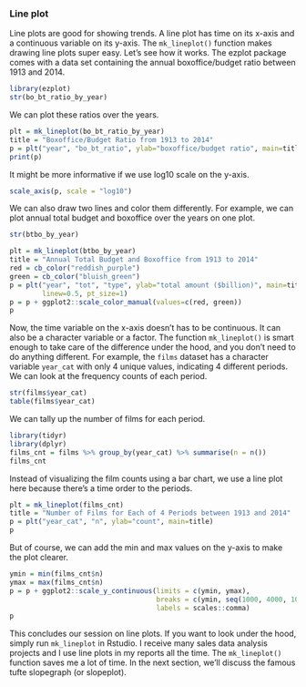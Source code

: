 ### Line plot

Line plots are good for showing trends. A line plot has time on its x-axis and a continuous variable on its y-axis. The `mk_lineplot()` function makes drawing line plots super easy. Let's see how it works. The ezplot package comes with a data set containing the annual boxoffice/budget ratio between 1913 and 2014.
```r
library(ezplot)
str(bo_bt_ratio_by_year)
```      

We can plot these ratios over the years.
```r
plt = mk_lineplot(bo_bt_ratio_by_year)
title = "Boxoffice/Budget Ratio from 1913 to 2014"
p = plt("year", "bo_bt_ratio", ylab="boxoffice/budget ratio", main=title)
print(p)
```

It might be more informative if we use log10 scale on the y-axis.  
```r
scale_axis(p, scale = "log10")
```

We can also draw two lines and color them differently. For example, we can plot annual total budget and boxoffice over the years on one plot.
```r
str(btbo_by_year)
```

```r
plt = mk_lineplot(btbo_by_year)
title = "Annual Total Budget and Boxoffice from 1913 to 2014"
red = cb_color("reddish_purple")
green = cb_color("bluish_green")
p = plt("year", "tot", "type", ylab="total amount ($billion)", main=title,
        linew=0.5, pt_size=1) 
p = p + ggplot2::scale_color_manual(values=c(red, green))
p
```

Now, the time variable on the x-axis doesn't has to be continuous. It can also be a character variable or a factor. The function `mk_lineplot()` is smart enough to take care of the difference under the hood, and you don't need to do anything different. For example, the `films` dataset has a character variable `year_cat` with only 4 unique values, indicating 4 different periods. We can look at the frequency counts of each period.
```r
str(films$year_cat)
table(films$year_cat)
```

We can tally up the number of films for each period.
```r
library(tidyr)
library(dplyr)
films_cnt = films %>% group_by(year_cat) %>% summarise(n = n())
films_cnt
```

Instead of visualizing the film counts using a bar chart, we use a line plot here because there's a time order to the periods.
```r
plt = mk_lineplot(films_cnt)
title = "Number of Films for Each of 4 Periods between 1913 and 2014"
p = plt("year_cat", "n", ylab="count", main=title) 
p
```

But of course, we can add the min and max values on the y-axis to make the plot clearer.
```r
ymin = min(films_cnt$n)
ymax = max(films_cnt$n)
p = p + ggplot2::scale_y_continuous(limits = c(ymin, ymax), 
                                    breaks = c(ymin, seq(1000, 4000, 1000), ymax), 
                                    labels = scales::comma)
p
```

This concludes our session on line plots. If you want to look under the hood, simply run `mk_lineplot` in Rstudio. I receive many sales data analysis projects and I use line plots in my reports all the time. The `mk_lineplot()` function saves me a lot of time. In the next section, we'll discuss the famous tufte slopegraph (or slopeplot).